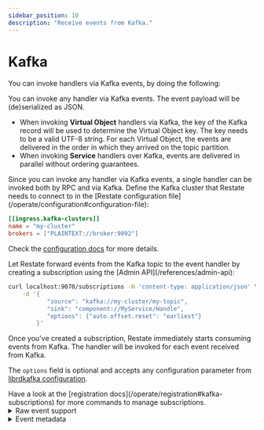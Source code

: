 ```yaml
---
sidebar_position: 10
description: "Receive events from Kafka."
---
```



# Kafka
You can invoke handlers via Kafka events, by doing the following:

<SubtleStep stepLabel="1" title="Develop an event handler">

You can invoke any handler via Kafka events.
The event payload will be (de)serialized as JSON.

- When invoking **Virtual Object** handlers via Kafka, the key of the Kafka record will be used to determine the Virtual Object key.
The key needs to be a valid UTF-8 string.
For each Virtual Object, the events are delivered in the order in which they arrived on the topic partition.
- When invoking **Service** handlers over Kafka, events are delivered in parallel without ordering guarantees.

<Admonition type="tip" title="Combining RPC and Kafka within a service/handler">
    Since you can invoke any handler via Kafka events, a single handler can be invoked both by RPC and via Kafka.
</Admonition>

</SubtleStep>

<SubtleStep stepLabel="2" title="Configure Restate to connect to a Kafka cluster">
Define the Kafka cluster that Restate needs to connect to in the [Restate configuration file](/operate/configuration#configuration-file):

```toml
[[ingress.kafka-clusters]]
name = "my-cluster"
brokers = ["PLAINTEXT://broker:9092"]
```

Check the [configuration docs](/operate/configuration) for more details.
</SubtleStep>

<SubtleStep stepLabel="3" title="Subscribe the event handler to the Kafka topic">
Let Restate forward events from the Kafka topic to the event handler by creating a subscription using the [Admin API](/references/admin-api):

```bash
curl localhost:9070/subscriptions -H 'content-type: application/json' \
    -d '{
           "source": "kafka://my-cluster/my-topic",
           "sink": "component://MyService/Handle",
           "options": {"auto.offset.reset": "earliest"}
        }'
```

Once you've created a subscription, Restate immediately starts consuming events from Kafka.
The handler will be invoked for each event received from Kafka.

The `options` field is optional and accepts any configuration parameter from [librdkafka configuration](https://github.com/confluentinc/librdkafka/blob/master/CONFIGURATION.md).

</SubtleStep>

<Admonition type="info" title="Managing subscriptions">
Have a look at the [registration docs](/operate/registration#kafka-subscriptions) for more commands to manage subscriptions.
</Admonition>

<details className="grey-details">
    <summary>Raw event support</summary>

    If you use annotations for your services and handlers, the event payload will be (de)serialized as JSON.
    If you need to access the raw Kafka payload, you can do this by doing manual service definition.
</details>

<details className="grey-details">
    <summary>Event metadata</summary>

    Each event carries within the _`CODE_LOAD::java/src/main/java/develop/MyKafkaVirtualObject.java#<start_headers>-<end_headers>`_ map the following entries:

    * `restate.subscription.id`: The subscription identifier, as shown by the [Admin API](../../references/admin-api).
    * `kafka.offset`: The record offset.
    * `kafka.partition`: The record partition.
    * `kafka.timestamp`: The record timestamp.

</details>
